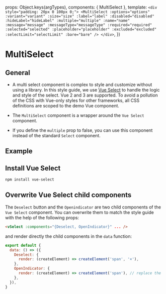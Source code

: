 
<Meta of={MultiSelectStories} />

  props: Object.keys(argTypes),
  components: { MultiSelect },
  template: `
    <div style="padding: 20px 0 100px 0;">
      <MultiSelect
        :options="options"
        :variant="variant"
        :size="size"
        :label="label"
        :disabled="disabled"
        :hideLabel="hideLabel"
        :multiple="multiple"
        :name="name"
        :message="message"
        :messageType="messageType"
        :required="required"
        :selected="selected"
        :placeholder="placeholder"
        :excluded="excluded"
        :selectLimit="selectLimit"
        :bare="bare"
      />
    </div>
  `,
})

# MultiSelect

## General

* A multi select component is complex to style and customize without using a library. In this style guide, we use [Vue Select](https://vue-select.org/) to handle the logic and style of the select. Vue 2 and 3 are supported. To avoid a pollution of the CSS with Vue-only styles for other frameworks, all CSS definitions are scoped to the demo Vue component.

* The `MultiSelect` component is a wrapper around the `Vue Select` component.

* If you define the `multiple` prop to false, you can use this component instead of the standard `Select` component.

## Example

<Canvas>
  <Story of={MultiSelectStories.Example} />
</Canvas>

<Controls />

## Install Vue Select

```bash
npm install vue-select
```

## Overwrite Vue Select child components

The `Deselect` button and the `Openindicator` are two child components of the `Vue Select` component. You can overwrite them to match the style guide with the help of the following props:

```html
<vSelect :components="{Deselect, OpenIndicator}" ... />
```

and render directly the child components in the `data` function:

```js
export default {
  data: () => ({
    Deselect: {
      render: (createElement) => createElement('span', '×'),
    },
    OpenIndicator: {
      render: (createElement) => createElement('span'), // replace the default icon
    },
  }),
}
```

